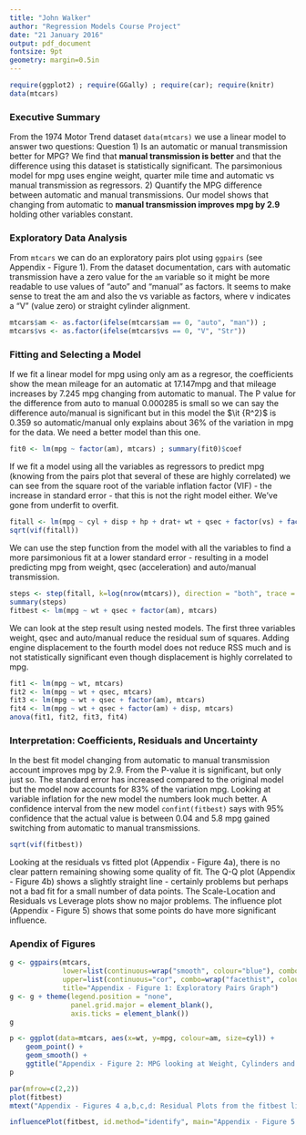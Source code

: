 ```yaml
---
title: "John Walker"
author: "Regression Models Course Project"
date: "21 January 2016"
output: pdf_document
fontsize: 9pt
geometry: margin=0.5in 
---
```

```r
require(ggplot2) ; require(GGally) ; require(car); require(knitr)
data(mtcars)
```
### Executive Summary
From the 1974 Motor Trend dataset `data(mtcars)` we use a linear model to answer two questions: Question 1) Is an automatic or manual transmission better for MPG? We find that **manual transmission is better** and that the difference using this dataset is statistically significant. The parsimonious model for mpg uses engine weight, quarter mile time and automatic vs manual transmission as regressors. 2) Quantify the MPG difference between automatic and manual transmissions. Our model shows that changing from automatic to **manual transmission improves mpg by 2.9** holding other variables constant. 

### Exploratory Data Analysis
From `mtcars` we can do an exploratory pairs plot using `ggpairs` (see Appendix - Figure 1). From the dataset documentation, cars with automatic transmission have a zero value for the `am` variable so it might be more readable to use values of "auto" and "manual" as factors. It seems to make sense to treat the am and also the vs variable as factors, where v indicates a "V" (value zero) or straight cylinder alignment.
```r
mtcars$am <- as.factor(ifelse(mtcars$am == 0, "auto", "man")) ; 
mtcars$vs <- as.factor(ifelse(mtcars$vs == 0, "V", "Str"))
```
### Fitting and Selecting a Model
If we fit a linear model for mpg using only am as a regresor, the coefficients show the mean mileage for an automatic at 17.147mpg and that mileage increases by 7.245 mpg changing from automatic to manual. The P value for the difference from auto to manual 0.000285 is small so we can say the difference auto/manual is significant but in this model the $\it {R^2}$ is 0.359 so automatic/manual only explains about 36% of the variation in mpg for the data. We need a better model than this one. 
```r
fit0 <- lm(mpg ~ factor(am), mtcars) ; summary(fit0)$coef
```
If we fit a model using all the variables as regressors to predict mpg (knowing from the pairs plot that several of these are highly correlated) we can see from the square root of the variable inflation factor (VIF) - the increase in standard error - that this is not the right model either. We've gone from underfit to overfit.
```r
fitall <- lm(mpg ~ cyl + disp + hp + drat+ wt + qsec + factor(vs) + factor(am) + gear + carb, mtcars)
sqrt(vif(fitall))
```
We can use the step function from the model with all the variables to find a more parsimonious fit at a lower standard error - resulting in a model predicting mpg from weight, qsec (acceleration) and auto/manual transmission. 
```r
steps <- step(fitall, k=log(nrow(mtcars)), direction = "both", trace = FALSE)
summary(steps)
fitbest <- lm(mpg ~ wt + qsec + factor(am), mtcars)
```
We can look at the step result using nested models. The first three variables weight, qsec and auto/manual reduce the residual sum of squares. Adding engine displacement to the fourth model does not reduce RSS much and is not statistically significant even though displacement is highly correlated to mpg.
```r
fit1 <- lm(mpg ~ wt, mtcars)
fit2 <- lm(mpg ~ wt + qsec, mtcars)
fit3 <- lm(mpg ~ wt + qsec + factor(am), mtcars)
fit4 <- lm(mpg ~ wt + qsec + factor(am) + disp, mtcars)
anova(fit1, fit2, fit3, fit4)
```
### Interpretation: Coefficients, Residuals and Uncertainty
In the best fit model changing from automatic to manual transmission account improves mpg by 2.9. From the P-value it is significant, but only just so. The standard error has increased compared to the original model but the model now accounts for 83% of the variation mpg. Looking at variable inflation for the new model the numbers look much better. A confidence interval from the new model `confint(fitbest)` says with 95% confidence that the actual value is between 0.04 and 5.8 mpg gained switching from automatic to manual transmissions. 
```r
sqrt(vif(fitbest))
```
Looking at the residuals vs fitted plot (Appendix - Figure 4a), there is no clear pattern remaining showing some quality of fit. The Q-Q plot (Appendix - Figure 4b) shows a slightly straight line - certainly problems but perhaps not a bad fit for a small number of data points. The Scale-Location and Residuals vs Leverage plots show no major problems. The influence plot (Appendix - Figure 5) shows that some points do have more significant influence.
\pagebreak

### Apendix of Figures

```r
g <- ggpairs(mtcars,
             lower=list(continuous=wrap("smooth", colour="blue"), combo="facetdensity", discrete="facetbar"), 
             upper=list(continuous="cor", combo=wrap("facethist", colour="blue"), discrete="ratio"),
             title="Appendix - Figure 1: Exploratory Pairs Graph")
g <- g + theme(legend.position = "none", 
               panel.grid.major = element_blank(), 
               axis.ticks = element_blank())
g
```

```r
p <- ggplot(data=mtcars, aes(x=wt, y=mpg, colour=am, size=cyl)) + 
    geom_point() + 
    geom_smooth() + 
    ggtitle("Appendix - Figure 2: MPG looking at Weight, Cylinders and Transmission Type") + labs(x="Weight", y="Miles per US Gallon")
p
```

```r
par(mfrow=c(2,2))
plot(fitbest)
mtext("Appendix - Figures 4 a,b,c,d: Residual Plots from the fitbest linear model", side = 3, line = -2, outer = TRUE)
```

```r
influencePlot(fitbest, id.method="identify", main="Appendix - Figure 5:Influence Plot", sub="Circle size is proportial to Cook's Distance" )
```

